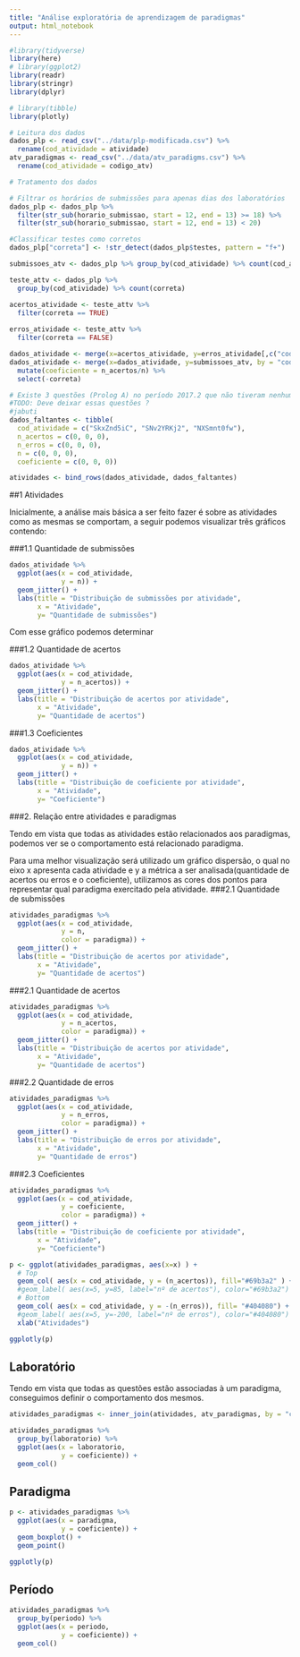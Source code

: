 ```yaml
---
title: "Análise exploratória de aprendizagem de paradigmas"
output: html_notebook
---
```


```r
#library(tidyverse)
library(here)
# library(ggplot2)
library(readr)
library(stringr)
library(dplyr)

# library(tibble)
library(plotly)
```

```r
# Leitura dos dados
dados_plp <- read_csv("../data/plp-modificada.csv") %>% 
  rename(cod_atividade = atividade)
atv_paradigmas <- read_csv("../data/atv_paradigms.csv") %>% 
  rename(cod_atividade = codigo_atv)
```

```r
# Tratamento dos dados

# Filtrar os horários de submissões para apenas dias dos laboratórios
dados_plp <- dados_plp %>%
  filter(str_sub(horario_submissao, start = 12, end = 13) >= 18) %>%
  filter(str_sub(horario_submissao, start = 12, end = 13) < 20)

#Classificar testes como corretos
dados_plp["correta"] <- !str_detect(dados_plp$testes, pattern = "f+")
```

```r
submissoes_atv <- dados_plp %>% group_by(cod_atividade) %>% count(cod_atividade)

teste_attv <- dados_plp %>%
  group_by(cod_atividade) %>% count(correta)

acertos_atividade <- teste_attv %>%
  filter(correta == TRUE)
  
erros_atividade <- teste_attv %>%
  filter(correta == FALSE) 

dados_atividade <- merge(x=acertos_atividade, y=erros_atividade[,c("cod_atividade", "n")], by = "cod_atividade", suffix = c("_acertos", "_erros"), all.x = TRUE)
dados_atividade <- merge(x=dados_atividade, y=submissoes_atv, by = "cod_atividade", all.x = TRUE) %>% 
  mutate(coeficiente = n_acertos/n) %>% 
  select(-correta)

```


```r
# Existe 3 questões (Prolog A) no período 2017.2 que não tiveram nenhuma submissão, esse código foi adicionado para ser possível fazer o join entre as colunas.
#TODO: Deve deixar essas questões ?
#jabuti
dados_faltantes <- tibble(
  cod_atividade = c("SkxZnd5iC", "SNv2YRKj2", "NXSmnt0fw"),
  n_acertos = c(0, 0, 0),
  n_erros = c(0, 0, 0),
  n = c(0, 0, 0),
  coeficiente = c(0, 0, 0))

atividades <- bind_rows(dados_atividade, dados_faltantes)
```

##1 Atividades

Inicialmente, a análise mais básica a ser feito fazer é sobre as atividades como as mesmas se comportam, a seguir podemos visualizar três gráficos contendo:

###1.1 Quantidade de submissões

```r
dados_atividade %>% 
  ggplot(aes(x = cod_atividade,
             y = n)) +
  geom_jitter() +
  labs(title = "Distribuição de submissões por atividade",
       x = "Atividade",
       y= "Quantidade de submissões")

```


Com esse gráfico podemos determinar

###1.2 Quantidade de acertos

```r
dados_atividade %>% 
  ggplot(aes(x = cod_atividade,
             y = n_acertos)) +
  geom_jitter() +
  labs(title = "Distribuição de acertos por atividade",
       x = "Atividade",
       y= "Quantidade de acertos")

```

###1.3 Coeficientes

```r
dados_atividade %>% 
  ggplot(aes(x = cod_atividade,
             y = n)) +
  geom_jitter() +
  labs(title = "Distribuição de coeficiente por atividade",
       x = "Atividade",
       y= "Coeficiente")

```

###2. Relação entre atividades e paradigmas

Tendo em vista que todas as atividades estão relacionados aos paradigmas, podemos ver se o comportamento está relacionado paradigma.

Para uma melhor visualização será utilizado um gráfico dispersão, o qual no eixo x apresenta cada atividade e y a métrica a ser analisada(quantidade de acertos ou erros e o coeficiente), utilizamos as cores dos pontos para representar qual paradigma exercitado pela atividade.
###2.1 Quantidade de submissões

```r
atividades_paradigmas %>% 
  ggplot(aes(x = cod_atividade,
             y = n,
             color = paradigma)) +
  geom_jitter() +
  labs(title = "Distribuição de acertos por atividade",
       x = "Atividade",
       y= "Quantidade de acertos")

```

###2.1 Quantidade de acertos

```r
atividades_paradigmas %>% 
  ggplot(aes(x = cod_atividade,
             y = n_acertos,
             color = paradigma)) +
  geom_jitter() +
  labs(title = "Distribuição de acertos por atividade",
       x = "Atividade",
       y= "Quantidade de acertos")

```

###2.2 Quantidade de erros

```r
atividades_paradigmas %>% 
  ggplot(aes(x = cod_atividade,
             y = n_erros,
             color = paradigma)) +
  geom_jitter() +
  labs(title = "Distribuição de erros por atividade",
       x = "Atividade",
       y= "Quantidade de erros")

```

###2.3 Coeficientes
```r
atividades_paradigmas %>% 
  ggplot(aes(x = cod_atividade,
             y = coeficiente,
             color = paradigma)) +
  geom_jitter() +
  labs(title = "Distribuição de coeficiente por atividade",
       x = "Atividade",
       y= "Coeficiente")

```


```r
p <- ggplot(atividades_paradigmas, aes(x=x) ) +
  # Top
  geom_col( aes(x = cod_atividade, y = (n_acertos)), fill="#69b3a2" ) +
  #geom_label( aes(x=5, y=85, label="nº de acertos"), color="#69b3a2") +
  # Bottom
  geom_col( aes(x = cod_atividade, y = -(n_erros)), fill= "#404080") +
  #geom_label( aes(x=5, y=-200, label="nº de erros"), color="#404080") +
  xlab("Atividades")

ggplotly(p)
```


## Laboratório

Tendo em vista que todas as questões estão associadas à um paradigma, conseguimos definir o comportamento dos mesmos.

```r
atividades_paradigmas <- inner_join(atividades, atv_paradigmas, by = "cod_atividade")

atividades_paradigmas %>% 
  group_by(laboratorio) %>% 
  ggplot(aes(x = laboratorio,
             y = coeficiente)) +
  geom_col()

```


## Paradigma
```r
p <- atividades_paradigmas %>% 
  ggplot(aes(x = paradigma,
             y = coeficiente)) +
  geom_boxplot() +
  geom_point()

ggplotly(p)
```

## Período

```r
atividades_paradigmas %>% 
  group_by(periodo) %>% 
  ggplot(aes(x = periodo,
             y = coeficiente)) +
  geom_col()
```
